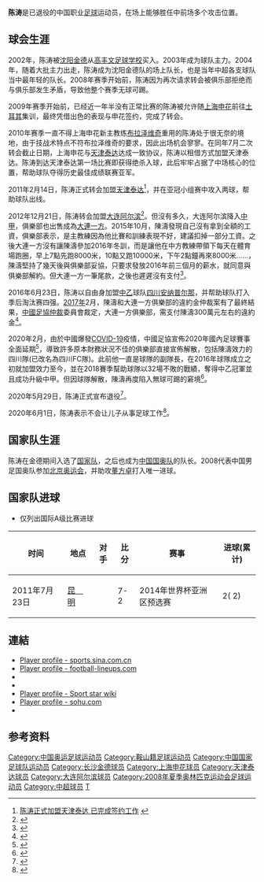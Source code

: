 {{Football player infobox
| playername =陈涛
| image    = 
| fullname =陈涛
| englishfullname =Chen Tao
| nickname =
| dateofbirth = {{birth date and age|1985|3|11}}
| height= {{height|m=1.78}}
| countryofbirth = {{CHN}}
| cityofbirth = [[辽宁|辽宁]][[鞍山|鞍山]]
| currentclub = [[四川安纳普尔那|四川安纳普尔那]]
| clubnumber = 10
| position = 前锋 / 前卫
| youthyears =
| youthclubs = 高丰文足球学校
| years =2003-2008<br/>2009-2010<br/>2010<br/>2011-2012<br/>2013-2015<br/>2016-2019
| clubs =[[长沙金德|长沙金德]]<br/>[[上海申花|上海申花]]<br/> →[[天津泰达|天津泰达]](租借)<br/> 天津泰达<br/> [[大连阿尔滨|大连阿尔滨]]<br/> [[四川安纳普尔那|四川安纳普尔那]]
| caps(goals)= 79 (11)<br/>30 (2)<br/>12 (2)<br/>29 (3)<br/>60 (3)<br/>30 (5)
| nationalyears= 2005-2007<br/>2008<br/>2005-2013年
| nationalteam= [[中国国家青年足球队|中国U20]]<br/>[[中国国家奥林匹克足球队|中国U23]]<br/>{{fb|CHN}}
| nationalcaps(goals)= <br/><br/>21 (2)
| pcupdate = 2019-12-31
| ntupdate = 
}}
'''陈涛'''{{BD|1985年|3月11日|||C}}是已退役的中国职业[[足球|足球]]运动员，在场上能够胜任中前场多个攻击位置。

==球会生涯==

2002年，陈涛被[[沈阳金德|沈阳金德]]从[[高丰文足球学校|高丰文足球学校]]买入。2003年成为球队主力。2004年，随着大批主力出走，陈涛成为沈阳金德队的场上队长，也是当年中超各支球队当中最年轻的队长。2008年赛季开始前，陈涛因为再次请求转会被俱乐部拒绝而与俱乐部发生矛盾，导致他整个赛季无球可踢。

2009年赛季开始前，已经近一年半没有正常比赛的陈涛被允许随[[上海申花|上海申花]]前往[[土耳其|土耳其]]集训，最终凭借出色的表现与申花签约，完成了转会。

2010年赛季一直不得上海申花新主教练[[布拉泽维奇|布拉泽维奇]]重用的陈涛处于很无奈的境地，由于技战术特点不符布拉泽维奇的要求，因此出场机会寥寥。在同年7月二次转会截止日期，上海申花与[[天津泰达|天津泰达]]达成一致协议，陈涛以租借方式加盟天津泰达。陈涛到达天津泰达第一场比赛即获得绝杀入球，此后牢牢占据了中场核心的位置，帮助球队夺得历史最佳成绩联赛亚军。

2011年2月14日，陈涛正式转会加盟[[天津泰达|天津泰达]]<ref>[http://sports.enorth.com.cn/system/2011/02/14/005772862.shtml 陈涛正式加盟天津泰达 已完成签约工作] {{webarchive|url=https://web.archive.org/web/20110218050139/http://sports.enorth.com.cn/system/2011/02/14/005772862.shtml |date=2011-02-18 }}</ref>，并在亚冠小组赛中攻入两球，帮助球队出线。

2012年12月21日，陈涛转会加盟[[大连阿尔滨|大连阿尔滨]]<ref>{{Cite web |url=http://sports.sina.com.cn/j/2012-12-21/15106347920.shtml |title=大连阿尔滨官方宣布陈涛正式转会加盟 |accessdate=2012-12-21 |archive-date=2013-01-01 |archive-url=https://web.archive.org/web/20130101064955/http://sports.sina.com.cn/j/2012-12-21/15106347920.shtml |dead-url=no }}</ref>。但沒有多久，大连阿尔滨降入[[中甲|中甲]]，俱樂部也出售成為[[大連一方|大連一方]]。2015年10月，陳濤發現自己沒有拿到全額的工資，俱樂部表示，是主教練因為他比賽和訓練表現不好，建議扣掉一部分工資。之後大連一方沒有讓陳濤參加2016年冬訓，而是讓他在中方教練帶領下每天在體育場跑圈，早上7點先跑8000米，10點又跑10000米，下午2點鐘再來8000米……，陳濤堅持了幾天後與俱樂部妥協，只要求發放2016年前三個月的薪水，就同意與俱樂部解約。但大連一方一筆尾款，之後也遲遲沒有支付<ref>{{Cite web |url=http://sc.people.com.cn/n2/2017/0505/c379470-30136462.html |title=川足核心陈涛：中国足球职业化道路上的"仲永"--四川频道--人民网 |accessdate=2020-03-24 |archive-date=2020-03-24 |archive-url=https://web.archive.org/web/20200324194318/http://sc.people.com.cn/n2/2017/0505/c379470-30136462.html |dead-url=no }}</ref>。

2016年6月23日，陈涛以自由身加盟[[中乙|中乙]]球队[[四川安纳普尔那|四川安纳普尔那]]，并帮助球队打入季后淘汰赛四强。[[2017年|2017年]]2月，陳濤和大連一方俱樂部的違約金仲裁案有了最終結果，[[中國足協|中國足協]][[仲裁|仲裁]]委員會裁定，大連一方俱樂部，需支付陳濤300萬元左右的違約金<ref>{{Cite web |url=http://sports.sina.com.cn/china/b/2017-02-06/doc-ifyaexzn8994050.shtml |title=陈涛赢下一方仲裁案拿回300万 叹正义绝不缺席_中甲_新浪竞技风暴_新浪网 |accessdate=2020-03-24 |archive-date=2020-03-24 |archive-url=https://web.archive.org/web/20200324194319/http://sports.sina.com.cn/china/b/2017-02-06/doc-ifyaexzn8994050.shtml |dead-url=no }}</ref>。

2020年2月，由於中國爆發[[COVID-19|COVID-19]]疫情，中國足協宣佈2020年國內足球賽事全面延期<ref>{{Cite web|url=http://www.thecfa.cn/lstz/20200130/28537.html|title=中國足協關於2020賽季國內足球賽事延期開始的公告-中國足球協會官方網站|website=www.thecfa.cn|accessdate=2020-03-24|archive-date=2020-01-30|archive-url=https://web.archive.org/web/20200130074912/http://www.thecfa.cn/lstz/20200130/28537.html|dead-url=no}}</ref>，導致許多原本財務狀況不佳的俱樂部直接宣佈解散，包括陳濤效力的四川隊(已改名為四川FC隊)。此前他一直是球隊的副隊長，在2016年球隊成立之初就加盟效力至今，並在2018賽季幫助球隊以32場不敗的戰績，奪得中乙冠軍並且成功升級中甲。但因球隊解散，陳濤再度陷入無球可踢的窘境<ref>{{Cite web |url=https://sports.sina.com.cn/china/b/2020-02-09/doc-iimxyqvz1527331.shtml |title=唏嘘!前国足天才无球可踢再度失业 20年来天赋最高_中甲_新浪竞技风暴_新浪网 |accessdate=2020-03-24 |archive-date=2020-03-24 |archive-url=https://web.archive.org/web/20200324195917/https://sports.sina.com.cn/china/b/2020-02-09/doc-iimxyqvz1527331.shtml |dead-url=no }}</ref>。

2020年5月29日，陈涛正式宣布退役<ref>{{cite web |title=《官方：前国脚陈涛宣布退役，结束17年职业生涯》 |url=http://k.sina.com.cn/article_6924734553_19cbf105900100qiyg.html?from=sports&subch=cnfootball |website=新浪网 |accessdate=20200-05-29 |archive-date=2020-07-17 |archive-url=https://web.archive.org/web/20200717213848/http://k.sina.com.cn/article_6924734553_19cbf105900100qiyg.html?from=sports&subch=cnfootball |dead-url=no }}</ref>。

2020年6月1日，陈涛表示不会让儿子从事足球工作<ref>{{cite web |author1=足球报 |author2=贾岩峰 |title=《陈涛谈是否让儿子继承衣钵:坚决不会 没这个胆量》 |url=https://sports.sina.com.cn/china/national/2020-06-01/doc-iircuyvi6101871.shtml?cre=tianyi&mod=pcspth&loc=2&r=25&rfunc=4&tj=none&tr=1 |website=新浪网 |accessdate=2020-06-01 |archive-date=2020-07-16 |archive-url=https://web.archive.org/web/20200716183511/https://sports.sina.com.cn/china/national/2020-06-01/doc-iircuyvi6101871.shtml?cre=tianyi&mod=pcspth&loc=2&r=25&rfunc=4&tj=none&tr=1 |dead-url=no }}</ref>。

==国家队生涯==

陈涛在金德期间入选了[[中国国家足球队|国家队]]，之后也成为[[中国国奥队|中国国奥队]]的队长。2008代表中国男足国奥队参加[[2008年夏季奥林匹克运动会|北京奥运会]]，并助攻[[董方卓|董方卓]]打入唯一进球。

== 国家队进球 ==
* 仅列出国际A级比赛进球
{|width=70% class="wikitable"  style="text-align: center; font-size: 90%"
!时间!!地点!!对手!!比分!!赛事!!进球(累计)
|-
|2011年7月23日||align=left|{{flagicon|CHN}} [[昆明市|昆　明]]||align=left|{{fb|LAO}}||7-2||2014年世界杯亚洲区预选赛||2( 2)
|}
== 連結 ==
* [http://sports.sina.com.cn/star/chentao/ Player profile - sports.sina.com.cn] {{Wayback|url=http://sports.sina.com.cn/star/chentao/ |date=20170816111527 }}
* [http://www.football-lineups.com/footballer/25137/ Player profile - football-lineups.com] {{Wayback|url=http://www.football-lineups.com/footballer/25137/ |date=20200324200330 }}
* {{NFT player|id=13074}}
* {{Soccerway|29010}}
* [http://sports.163.com/special/00051SKK/wikichentao.html Player profile - Sport star wiki] {{Wayback|url=http://sports.163.com/special/00051SKK/wikichentao.html |date=20200324200324 }}
* [http://csldata.sports.sohu.com/player.php?regnum=MA11767 Player profile - sohu.com] {{Wayback|url=http://csldata.sports.sohu.com/player.php?regnum=MA11767 |date=20150405071336 }}
* {{sinaweibo|chentao10}}

==参考资料==
{{Reflist}}
{{2009年上海申花名单}}
{{2010年中超分类名单上海}}
{{2010年中超分类名单天津}}
{{2011年中超分类名单天津}}
{{2012年中超分类名单天津}}
{{2013年中超分类名单大连阿尔滨}}
{{2014年中超分类名单大连}}
{{2015年中甲分类名单大连}}
{{2016年中乙分类名单四川隆发}}
{{2017年中乙分类名单四川}}
{{2018年中乙分类名单四川隆发}}
{{中国足球协会年度最佳新人}}
{{2006年亚运会男子足球中国参赛名单}}
{{2008年奥运会男子足球中国参赛名单}}

{{DEFAULTSORT:CHEN Tao}}
[[Category:中国奥运足球运动员|Category:中国奥运足球运动员]]
[[Category:鞍山籍足球运动员|Category:鞍山籍足球运动员]]
[[Category:中国国家足球队运动员|Category:中国国家足球队运动员]]
[[Category:长沙金德球员|Category:长沙金德球员]]
[[Category:上海申花球员|Category:上海申花球员]]
[[Category:天津泰达球员|Category:天津泰达球员]]
[[Category:大连阿尔滨球员|Category:大连阿尔滨球员]]
[[Category:2008年夏季奥林匹克运动会足球运动员|Category:2008年夏季奥林匹克运动会足球运动员]]
[[Category:中超球员|Category:中超球员]]
[[Category:陈姓|T]]